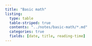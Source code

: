 ```yaml
---
title: "Basic math"
listing:
  type: table
  table-striped: true
  contents: "../notes/basic-math/*.md"
  categories: true
  fields: [date, title, reading-time]
---
```


<br>
